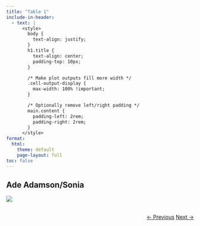 ```yaml
---
title: "Table 1"
include-in-header: 
  - text: |
      <style>
        body {
          text-align: justify;
        }
        h1.title {
          text-align: center;
          padding-top: 10px;
        }

        /* Make plot outputs fill more width */
        .cell-output-display {
          max-width: 100% !important;
        }

        /* Optionally remove left/right padding */
        main.content {
          padding-left: 2rem;
          padding-right: 2rem;
        }
      </style>
format:
  html:
    theme: default
    page-layout: full
toc: false
---
```



## Ade Adamson/Sonia

![](../../img/table_1.jpg)

<div style="text-align: right; margin-top: 2rem;">
  <a href="../Introduction/" class="btn btn-primary">← Previous</a>
  <a href="../Table_2/" class="btn btn-primary">Next →</a>
</div>
